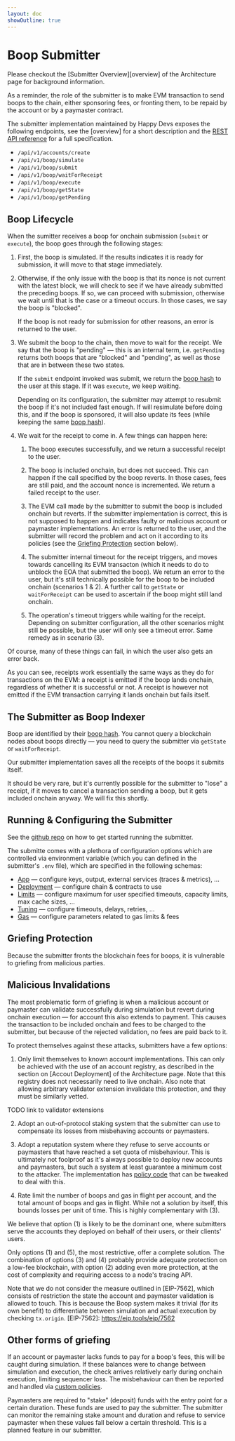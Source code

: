 ```yaml
---
layout: doc
showOutline: true
---
```


# Boop Submitter

Please checkout the [Submitter Overview][overview] of the Architecture page for background information.

As a reminder, the role of the submitter is to make EVM transaction to send boops to the chain, either sponsoring fees,
or fronting them, to be repaid by the account or by a paymaster contract.

The submitter implementation maintained by Happy Devs exposes the following endpoints, see the [overview] for a short
description and the [REST API reference](/boop/rest) for a full specification.

- `/api/v1/accounts/create`
- `/api/v1/boop/simulate`
- `/api/v1/boop/submit`
- `/api/v1/boop/waitForReceipt`
- `/api/v1/boop/execute`
- `/api/v1/boop/getState`
- `/api/v1/boop/getPending`

## Boop Lifecycle

When the sumitter receives a boop for onchain submission (`submit` or `execute`), the boop goes through the following
stages:

1. First, the boop is simulated. If the results indicates it is ready for submission, it will move to that stage
   immediately.

2. Otherwise, if the only issue with the boop is that its nonce is not current with the latest block, we will check to
   see if we have already submitted the preceding boops. If so, we can proceed with submission, otherwise we wait until
   that is the case or a timeout occurs. In those cases, we say the boop is "blocked".

   If the boop is not ready for submission for other reasons, an error is returned to the user.

3. We submit the boop to the chain, then move to wait for the receipt. We say that the boop is "pending" — this is an
   internal term, i.e. `getPending` returns both boops that are "blocked" and "pending", as well as those that are in
   between these two states.

   If the `submit` endpoint invoked was submit, we return the [boop hash] to the user at this stage. If it was `execute`,
   we keep waiting.

   Depending on its configuration, the submitter may attempt to resubmit the boop if it's not included fast enough. If will
   resimulate before doing this, and if the boop is sponsored, it will also update its fees (while keeping the same [boop
   hash]).

[boop hash]: /boop/contracts#boop-hash

4. We wait for the receipt to come in. A few things can happen here:

    1. The boop executes successfully, and we return a successful receipt to the user.

    2. The boop is included onchain, but does not succeed. This can happen if the call specified by the boop reverts.
       In those cases, fees are still paid, and the account nonce is incremented. We return a failed receipt to the user.

    3. The EVM call made by the submitter to submit the boop is included onchain but reverts. If the submitter
       implementation is correct, this is not supposed to happen and indicates faulty or malicious account or paymaster
       implementations. An error is returned to the user, and the submitter will record the problem and act on it according to
       its policies (see the [Griefing Protection](#griefing-protection) section below).

    4. The submitter internal timeout for the receipt triggers, and moves towards cancelling its EVM transacton (which it
       needs to do to unblock the EOA that submitted the boop). We return an error to the user, but it's still technically
       possible for the boop to be included onchain (scenarios 1 & 2). A further call to `getState` or `waitForReceipt` can be
       used to ascertain if the boop might still land onchain.

    5. The operation's timeout triggers while waiting for the receipt. Depending on submitter configuration, all the
       other scenarios might still be possible, but the user will only see a timeout error. Same remedy as in scenario (3).

Of course, many of these things can fail, in which the user also gets an error back.

As you can see, receipts work essentially the same ways as they do for transactions on the EVM: a receipt is emitted if
the boop lands onchain, regardless of whether it is successful or not. A receipt is however not emitted if the EVM
transaction carrying it lands onchain but fails itself.

## The Submitter as Boop Indexer

Boop are identified by their [boop hash]. You cannot query a blockchain nodes about boops directly — you need to query
the submitter via `getState` or `waitForReceipt`.

Our submitter implementation saves all the receipts of the boops it submits itself.

It should be very rare, but it's currently possible for the submitter to "lose" a receipt, if it moves to cancel a
transaction sending a boop, but it gets included onchain anyway. We will fix this shortly.

## Running & Configuring the Submitter

See the [github repo][submitter-package] on how to get started running the submitter.

[submitter-package]: https://github.com/HappyChainDevs/happychain/tree/master/apps/submitter

The submitte comes with a plethora of configuration options which are controlled via environment variable (which you can
defined in the submitter's `.env` file), which are specified in the following schemas:

- [App] — configure keys, output, external services (traces & metrics), ...
- [Deployment] — configure chain & contracts to use
- [Limits] — configure maximum for user specified timeouts, capacity limits, max cache sizes, ...
- [Tuning] — configure timeouts, delays, retries, ...
- [Gas] — configure parameters related to gas limits & fees

[App]: https://github.com/HappyChainDevs/happychain/blob/master/apps/submitter/lib/env/schemas/app.ts
[Deployment]: https://github.com/HappyChainDevs/happychain/blob/master/apps/submitter/lib/env/schemas/deployment.ts
[Limits]: https://github.com/HappyChainDevs/happychain/blob/master/apps/submitter/lib/env/schemas/limits.ts
[Tuning]: https://github.com/HappyChainDevs/happychain/blob/master/apps/submitter/lib/env/schemas/tuning.ts
[Gas]: https://github.com/HappyChainDevs/happychain/blob/master/apps/submitter/lib/env/schemas/gas.ts

## Griefing Protection

Because the submitter fronts the blockchain fees for boops, it is vulnerable to griefing from malicious parties.

## Malicious Invalidations

The most problematic form of griefing is when a malicious account or paymaster can validate successfully during
simulation but revert during onchain execution — for account this also extends to payment. This causes the transaction
to be included onchain and fees to be charged to the submitter, but because of the rejected validation, no fees are paid
back to it.

To protect themselves against these attacks, submitters have a few options:

1. Only limit themselves to known account implementations. This can only be achieved with the use of an account registry,
  as described in the section on [Accout Deployment] of the Architecture page. Note that this registry does not
  necessarily need to live onchain. Also note that allowing arbitrary validator extension invalidate this protection, and
  they must be similarly vetted.

[Account Deployment]: /boop/architecture#account-deployment

TODO link to validator extensions

2. Adopt an out-of-protocol staking system that the submitter can use to compensate its losses from misbehaving accounts
   or paymasters.

3. Adopt a reputation system where they refuse to serve accounts or paymasters that have reached a set quota of
  misbehaviour. This is ultimately not foolproof as it's always possible to deploy new accounts and paymasters, but such a
  system at least guarantee a minimum cost to the attacker. The implementation has [policy code][policies] that can be tweaked to
  deal with this.

[policies]: https://github.com/HappyChainDevs/happychain/tree/master/apps/submitter/lib/policies

4. Rate limit the number of boops and gas in flight per account, and the total amount of boops and gas in flight. While
   not a solution by itself, this bounds losses per unit of time. This is highly complementary with (3).

We believe that option (1) is likely to be the dominant one, where submitters serve the accounts they deployed on behalf
of their users, or their clients' users.

Only options (1) and (5), the most restrictive, offer a complete solution. The combination of options (3) and (4)
probably provide adequate protection on a low-fee blockchain, with option (2) adding even more protection, at the cost
of complexity and requiring access to a node's tracing API.

Note that we do not consider the measure outlined in [EIP-7562], which consists of restriction the state the account and
paymaster validation is allowed to touch. This is because the Boop system makes it trivial (for its own benefit) to
differentiate between simulation and actual execution by checking `tx.origin`. [EIP-7562]: https://eip.tools/eip/7562

## Other forms of griefing

If an account or paymaster lacks funds to pay for a boop's fees, this will be caught during simulation. If these
balances were to change between simulation and execution, the check arrives relatively early during onchain execution,
limiting sequencer loss. The misbehaviour can then be reported and handled via [custom policies][policies].

Paymasters are required to "stake" (deposit) funds with the entry point for a certain duration. These funds are used to
pay the submitter. The submitter can monitor the remaining stake amount and duration and refuse to service paymaster
when these values fall below a certain threshold. This is a planned feature in our submitter.
